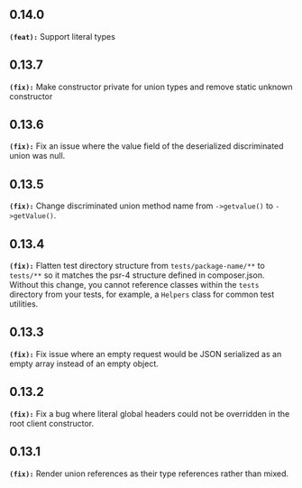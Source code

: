 ## 0.14.0
**`(feat):`** Support literal types

## 0.13.7
**`(fix):`** Make constructor private for union types and remove static unknown constructor

## 0.13.6
**`(fix):`** Fix an issue where the value field of the deserialized discriminated union was null.

## 0.13.5
**`(fix):`** Change discriminated union method name from `->getvalue()` to `->getValue()`.

## 0.13.4
**`(fix):`** Flatten test directory structure from `tests/package-name/**` to `tests/**` so it matches the psr-4 structure defined in composer.json. Without this change, you cannot reference classes within the `tests` directory from your tests, for example, a `Helpers` class for common test utilities.

## 0.13.3
**`(fix):`** Fix issue where an empty request would be JSON serialized as an empty array instead of an empty object.

## 0.13.2
**`(fix):`** Fix a bug where literal global headers could not be overridden in the root client constructor.

## 0.13.1
**`(fix):`** Render union references as their type references rather than mixed.


